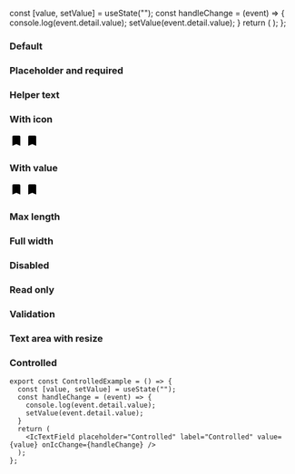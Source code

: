 
<Meta title="React Components/Text field" component={IcTextField} />

<Description markdown={readme} />

  const [value, setValue] = useState("");
  const handleChange = (event) => {
    console.log(event.detail.value);
    setValue(event.detail.value);
  }
  return (
    <IcTextField placeholder="Controlled" label="Controlled" value={value} onIcChange={handleChange} />
  );
};

### Default

<Canvas>
  <Story name="Default">
    <IcTextField label="What is your favourite coffee?" />
    <IcTextField rows="6" label="What is your favourite coffee?" />
  </Story>
</Canvas>

### Placeholder and required

<Canvas>
  <Story name="Placeholder and required">
    <IcTextField label="What is your favourite coffee?" required
          placeholder="Placeholder" />
    <IcTextField rows="6" label="What is your favourite coffee?" required
          placeholder="Placeholder"/>
  </Story>
</Canvas>

### Helper text

<Canvas>
  <Story name="Helper text">
    <IcTextField label="What is your favourite coffee?" required
          placeholder="Placeholder"
          helperText="Such as Arabica, Robusta or Liberica"
    />
    <IcTextField rows="6" label="What is your favourite coffee?" required
          placeholder="Placeholder"
          helperText="Such as Arabica, Robusta or Liberica"
    />   
  </Story>
</Canvas>

### With icon

<Canvas>
  <Story name="With icon">
    <IcTextField label="What is your favourite coffee?" required
          placeholder="Placeholder"
          helperText="Such as Arabica, Robusta or Liberica"
    >
      <svg
        slot="icon"
        xmlns="http://www.w3.org/2000/svg"
        height="24px"
        viewBox="0 0 24 24"
        width="24px"
        fill="#000000"
      >
        <path d="M0 0h24v24H0z" fill="none" />
        <path
          d="M17 3H7c-1.1 0-1.99.9-1.99 2L5 21l7-3 7 3V5c0-1.1-.9-2-2-2z"
        />
      </svg>
    </IcTextField>
    <IcTextField rows="6" label="What is your favourite coffee?" required
          placeholder="Placeholder"
          helperText="Such as Arabica, Robusta or Liberica"
    >
     <svg
        slot="icon"
        xmlns="http://www.w3.org/2000/svg"
        height="24px"
        viewBox="0 0 24 24"
        width="24px"
        fill="#000000"
      >
        <path d="M0 0h24v24H0z" fill="none" />
        <path
          d="M17 3H7c-1.1 0-1.99.9-1.99 2L5 21l7-3 7 3V5c0-1.1-.9-2-2-2z"
        />
      </svg>
    </IcTextField>   
  </Story>
</Canvas>

### With value

<Canvas>
  <Story name="With value">
    <IcTextField value="Arabica" label="What is your favourite coffee?" required
          placeholder="Placeholder"
          helperText="Such as Arabica, Robusta or Liberica"
    >
      <svg
        slot="icon"
        xmlns="http://www.w3.org/2000/svg"
        height="24px"
        viewBox="0 0 24 24"
        width="24px"
        fill="#000000"
      >
        <path d="M0 0h24v24H0z" fill="none" />
        <path
          d="M17 3H7c-1.1 0-1.99.9-1.99 2L5 21l7-3 7 3V5c0-1.1-.9-2-2-2z"
        />
      </svg>
    </IcTextField>
    <IcTextField rows="6" value="Arabica" label="What is your favourite coffee?" required
          placeholder="Placeholder"
          helperText="Such as Arabica, Robusta or Liberica"
    >
     <svg
        slot="icon"
        xmlns="http://www.w3.org/2000/svg"
        height="24px"
        viewBox="0 0 24 24"
        width="24px"
        fill="#000000"
      >
        <path d="M0 0h24v24H0z" fill="none" />
        <path
          d="M17 3H7c-1.1 0-1.99.9-1.99 2L5 21l7-3 7 3V5c0-1.1-.9-2-2-2z"
        />
      </svg>
    </IcTextField>   
  </Story>
</Canvas>

### Max length

<Canvas>
  <Story name="Max length">
    <IcTextField maxLength="25" value="Arabica" label="What is your favourite coffee?" required
          placeholder="Placeholder"
          helperText="Such as Arabica, Robusta or Liberica"
    />
    <IcTextField rows="6" maxLength="25" value="Arabica" label="What is your favourite coffee?" required
          placeholder="Placeholder"
          helperText="Such as Arabica, Robusta or Liberica"
    />   
  </Story>
</Canvas>

### Full width 

<Canvas>
  <Story name="Full width">
    <IcTextField fullWidth="true" maxLength="25" value="Arabica" label="What is your favourite coffee?" required
          placeholder="Placeholder"
          helperText="Such as Arabica, Robusta or Liberica"
    />
    <IcTextField fullWidth="true" true="6" maxLength="25" value="Arabica" label="What is your favourite coffee?" required
          placeholder="Placeholder"
          helperText="Such as Arabica, Robusta or Liberica"
    />   
  </Story>
</Canvas>

### Disabled 

<Canvas>
  <Story name="Disabled">
    <IcTextField disabled maxLength="25" value="Arabica" label="What is your favourite coffee?" required
          placeholder="Placeholder"
          helperText="Such as Arabica, Robusta or Liberica"
    />
    <IcTextField rows="6" disabled maxLength="25" value="Arabica" label="What is your favourite coffee?" required
          placeholder="Placeholder"
          helperText="Such as Arabica, Robusta or Liberica"
    />   
  </Story>
</Canvas>


### Read only 

<Canvas>
  <Story name="Read only">
    <IcTextField readonly maxLength="25" value="Arabica" label="What is your favourite coffee?" required
          placeholder="Placeholder"
          helperText="Such as Arabica, Robusta or Liberica"
    />
    <IcTextField rows="6" readonly  maxLength="25" value="Arabica" label="What is your favourite coffee?" required
          placeholder="Placeholder"
          helperText="Such as Arabica, Robusta or Liberica"
    />   
  </Story>
</Canvas>

### Validation

<Canvas>
  <Story name="Validation">
    <IcTextField maxLength="25" value="Arabica" label="What is your favourite coffee?" required
          helperText="Such as Arabica, Robusta or Liberica" validationStatus="success" validationText="Good choice!"
    />
    <IcTextField rows="6" maxLength="25" value="Arabica" label="What is your favourite coffee?" required
          helperText="Such as Arabica, Robusta or Liberica" validationStatus="success" validationText="Good choice!"
    />
    <IcTextField maxLength="25" value="Arabica" label="What is your favourite coffee?" required
          helperText="Such as Arabica, Robusta or Liberica" validationStatus="success" validationText="Good choice!" validationInline
    />
    <IcTextField maxLength="25" small value="Arabica" label="What is your favourite coffee?" required
          helperText="Such as Arabica, Robusta or Liberica" validationStatus="success" validationText="Good choice!" validationInline
    />    
    <IcTextField maxLength="25" value="Arabica" label="What is your favourite coffee?" required
          helperText="Such as Arabica, Robusta or Liberica" validationStatus="warning" validationText="A very long warning message to test if wrapping works"
    />
    <IcTextField rows="6" maxLength="25" value="Arabica" label="What is your favourite coffee?" required
          helperText="Such as Arabica, Robusta or Liberica" validationStatus="warning" validationText="A very long warning message to test if wrapping works"
    />   
    <IcTextField maxLength="25" value="Tea" label="What is your favourite coffee?" required
          helperText="Such as Arabica, Robusta or Liberica" validationStatus="error" validationText="Now it has really gone to (coffee) pot"
    />
    <IcTextField rows="6" maxLength="25" value="Tea" label="What is your favourite coffee?" required
          helperText="Such as Arabica, Robusta or Liberica" validationStatus="error" validationText="Now it has really gone to (coffee) pot"
    />
  </Story>
  
</Canvas>


### Text area with resize

<Canvas>
  <Story name="Text area with resize">
    <IcTextField rows="6" maxLength="25" value="Arabica" label="What is your favourite coffee?" required
          placeholder="Placeholder"
          helperText="Such as Arabica, Robusta or Liberica"
          resize
          small
    />   
  </Story>
</Canvas>

### Controlled

```
export const ControlledExample = () => {
  const [value, setValue] = useState("");
  const handleChange = (event) => {
    console.log(event.detail.value);
    setValue(event.detail.value);
  }
  return (
    <IcTextField placeholder="Controlled" label="Controlled" value={value} onIcChange={handleChange} />
  );
};
```

<Canvas>
  <Story name="Controlled">
    <ControlledExample />
  </Story>
</Canvas>
